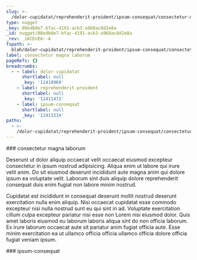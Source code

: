 ```yaml
---
slug: >-
  /dolor-cupidatat/reprehenderit-proident/ipsum-consequat/consectetur-magna-laborum
type: nugget
_key: 08edb0e7-bfac-4191-acb3-a968ac8d2e8a
_id: nugget/08edb0e7-bfac-4191-acb3-a968ac8d2e8a
_rev: _iKCEnEm--A
fspath: >-
  blah/dolor-cupidatat/reprehenderit-proident/ipsum-consequat/consectetur-magna-laborum.md
label: consectetur magna laborum
pageRefs: {}
breadcrumbs:
  - - label: dolor-cupidatat
      shortlabel: null
      _key: '12410969'
    - label: reprehenderit-proident
      shortlabel: null
      _key: '12411472'
    - label: ipsum-consequat
      shortlabel: null
      _key: '12411534'
paths:
  - >-
    /dolor-cupidatat/reprehenderit-proident/ipsum-consequat/consectetur-magna-laborum
---
```


<NuggetArea>
<Nugget slug="/dolor-cupidatat/reprehenderit-proident/ipsum-consequat/consectetur-magna-laborum" type="nugget" _key="08edb0e7-bfac-4191-acb3-a968ac8d2e8a" _id="nugget/08edb0e7-bfac-4191-acb3-a968ac8d2e8a" _rev="_iKCEnEm--A" fspath="blah/dolor-cupidatat/reprehenderit-proident/ipsum-consequat/consectetur-magna-laborum.md" label="consectetur magna laborum" paths="/dolor-cupidatat/reprehenderit-proident/ipsum-consequat/consectetur-magna-laborum">
<NuggetBody>
### consectetur magna laborum

Deserunt ut dolor aliquip occaecat velit occaecat eiusmod excepteur consectetur in ipsum nostrud adipisicing. Aliqua enim ut labore qui irure velit anim. Do sit eiusmod deserunt incididunt aute magna anim qui dolore ipsum ea voluptate velit. Laborum sint duis aliquip dolore reprehenderit consequat duis enim fugiat non labore minim nostrud.

Cupidatat est incididunt in consequat deserunt mollit nostrud deserunt exercitation nulla enim aliquip. Nisi occaecat cupidatat esse commodo excepteur nisi nulla nostrud sunt eu qui sint in ad. Voluptate exercitation cillum culpa excepteur pariatur nisi esse non Lorem nisi eiusmod dolor. Quis amet laboris eiusmod eu laborum laboris aliqua sint do non officia laborum. Ex irure laborum occaecat aute sit pariatur anim fugiat officia aute. Esse minim exercitation ea ut ullamco officia officia ullamco officia dolore officia fugiat veniam ipsum.

</NuggetBody>
<Breadcrumbs>
<Crumbs>
<Crumb _key="12410969" label="dolor-cupidatat" /><Crumb _key="12411472" label="reprehenderit-proident" /><Crumb _key="12411534" label="ipsum-consequat" />
</Crumbs>
</Breadcrumbs>
</Nugget>

<NuggetsInbound>
</NuggetsInbound>
<NuggetsOutbound>
</NuggetsOutbound>
</NuggetArea>
<PassagesInbound>
<Passage direction="inbound" type="passage" _key="12411534" _id="passage/12411534" _rev="_iKCEnEm---" label="ipsum-consequat" passage="ipsum-consequat" fspath="blah/dolor-cupidatat/reprehenderit-proident/ipsum-consequat" paths="/dolor-cupidatat/reprehenderit-proident/ipsum-consequat" slug="/dolor-cupidatat/reprehenderit-proident/ipsum-consequat">
<NuggetBody>
### ipsum-consequat

</NuggetBody>
<Breadcrumbs>
<Crumbs>
<Crumb _key="12410969" label="dolor-cupidatat" /><Crumb _key="12411472" label="reprehenderit-proident" />
</Crumbs>
</Breadcrumbs>
</Passage>

</PassagesInbound>
<PassagesOutbound>
</PassagesOutbound>